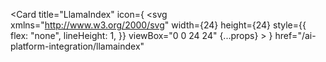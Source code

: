 <Card
  title="LlamaIndex"
  icon={
    <svg
      xmlns="http://www.w3.org/2000/svg"
      width={24}
      height={24}
      style={{
        flex: "none",
        lineHeight: 1,
      }}
      viewBox="0 0 24 24"
      {...props}
    >
      <title>{"LlamaIndex"}</title>
      <path
        fill="url(#llamaindex-gradient)"
        d="M15.855 17.122c-2.092.924-4.358.545-5.23.24 0 .21-.01.857-.048 1.78-.038.924-.332 1.507-.475 1.684.016.577.029 1.837-.047 2.26a1.93 1.93 0 0 1-.476.914H8.295c.114-.577.555-.946.761-1.058.114-1.193-.11-2.229-.238-2.597-.126.449-.437 1.49-.665 2.068a6.418 6.418 0 0 1-.713 1.299h-.951c-.048-.578.27-.77.475-.77.095-.177.323-.731.476-1.54.152-.807-.064-2.324-.19-2.981v-2.068c-1.522-.818-2.092-1.636-2.473-2.55-.304-.73-.222-1.843-.142-2.308-.096-.176-.373-.625-.476-1.25-.142-.866-.063-1.491 0-1.828-.095-.096-.285-.587-.285-1.78 0-1.192.349-1.811.523-1.972v-.529c-.666-.048-1.331-.336-1.712-.721-.38-.385-.095-.962.143-1.154.238-.193.475-.049.808-.145.333-.096.618-.192.76-.48C4.512 1.403 4.287.448 4.16 0c.57.077.935.577 1.046.818V0c.713.337 1.997 1.154 2.425 2.934.342 1.424.586 4.409.665 5.723 1.823.016 4.137-.26 6.229.193 1.901.412 2.757 1.25 3.755 1.25.999 0 1.57-.577 2.282-.096.714.481 1.094 1.828.999 2.838-.076.808-.697 1.074-.998 1.106-.38 1.27 0 2.485.237 2.934v1.827c.111.16.333.655.333 1.347 0 .693-.222 1.154-.333 1.299.19 1.077-.08 2.18-.238 2.597h-1.283c.152-.385.412-.481.523-.481.228-1.193.063-2.293-.048-2.693-.722-.424-1.188-1.17-1.331-1.491.016.272-.029 1.029-.333 1.875-.304.847-.76 1.347-.95 1.491v1.01h-1.284c0-.615.348-.737.523-.721.222-.4.76-1.01.76-2.212 0-1.015-.713-1.492-1.236-2.405-.248-.434-.127-.978-.047-1.203z"
      />
      <defs>
        <linearGradient
          id="llamaindex-gradient"
          x1={4.021}
          x2={24.613}
          y1={2.02}
          y2={19.277}
          gradientUnits="userSpaceOnUse"
        >
          <stop offset={0.062} stopColor="#F6DCD9" />
          <stop offset={0.326} stopColor="#FFA5EA" />
          <stop offset={0.589} stopColor="#45DFF8" />
          <stop offset={1} stopColor="#BC8DEB" />
        </linearGradient>
      </defs>
    </svg>
  }
  href="/ai-platform-integration/llamaindex"
></Card> 